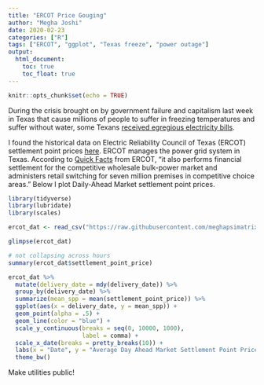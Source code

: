 ```yaml
---
title: "ERCOT Price Gouging"
author: "Megha Joshi"
date: 2020-02-23
categories: ["R"]
tags: ["ERCOT", "ggplot", "Texas freeze", "power outage"]
output:
  html_document:
    toc: true
    toc_float: true
---
```


```r
knitr::opts_chunk$set(echo = TRUE)
```


 
During the crisis brought on by government failure and capitalism last week in Texas that cause millions of people to suffer in freezing temperatures and suffer without water, some Texans [received egregious electricity bills](https://www.washingtonpost.com/nation/2021/02/21/texas-high-electric-bills/). 

I found the historical data on Electric Reliability Council of Texas (ERCOT) settlement point prices [here](http://mis.ercot.com/misapp/GetReports.do?reportTypeId=13060&reportTitle=Historical%20DAM%20Load%20Zone%20and%20Hub%20Prices&showHTMLView=&mimicKey). ERCOT manages the power grid system in Texas. According to [Quick Facts](http://www.ercot.com/content/wcm/lists/144926/ERCOT_Quick_Facts_8818.pdf) from ERCOT, "it also performs financial settlement for the competitive wholesale bulk-power market and administers retail switching for seven million premises in competitive choice areas." Below I plot Daily-Ahead Market settlement point prices. 


```r
library(tidyverse)
library(lubridate)
library(scales)

ercot_dat <- read_csv("https://raw.githubusercontent.com/meghapsimatrix/datasets/master/ercot/ercot_dam_spp.csv")

glimpse(ercot_dat)

# not collapsing across hours
summary(ercot_dat$settlement_point_price)
```



```r
ercot_dat %>%
  mutate(delivery_date = mdy(delivery_date)) %>%
  group_by(delivery_date) %>%
  summarize(mean_spp = mean(settlement_point_price)) %>%
  ggplot(aes(x = delivery_date, y = mean_spp)) + 
  geom_point(alpha = .5) + 
  geom_line(color = "blue") + 
  scale_y_continuous(breaks = seq(0, 10000, 1000), 
                     label = comma) +
  scale_x_date(breaks = pretty_breaks(10)) +
  labs(x = "Date", y = "Average Day Ahead Market Settlement Point Price") + 
  theme_bw()
```

Make utilities public!